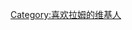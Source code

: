 {{Userbox
  |border-c = #0000FF
  |border-s = 1
  |id-c     = #fff
  |id-s     = 10
  |id-fc    = #000
  |info-c   = #ff0000
  |info-s   = 9
  |info-fc  = #0000FF
  |id       = [[File:Philipp Lahm, Germany national football team (06).jpg|45px]]
  |info     = 这个用户是“队短”'''[[菲利普·拉姆|<span style="color:white;">拉姆</span>]]'''的球迷。
}}<includeonly>[[Category:喜欢拉姆的维基人]]</includeonly>